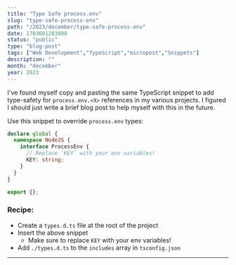 ```yaml
---
title: "Type Safe process.env"
slug: "type-safe-process-env"
path: "/2023/december/type-safe-process-env"
date: 1703601283000
status: "public"
type: "blog-post"
tags: ["Web Development","TypeScript","micropost","Snippets"]
description: ""
month: "december"
year: 2023
---
```



I've found myself copy and pasting the same TypeScript snippet to add
type-safety for `process.env.<X>` references in my various projects. I figured I
should just write a brief blog post to help myself with this in the future.

Use this snippet to override `process.env` types:

```ts
declare global {
  namespace NodeJS {
    interface ProcessEnv {
      // Replace `KEY` with your env variables!
      KEY: string;
    }
  }
}

export {};
```

### Recipe:

- Create a `types.d.ts` file at the root of the project
- Insert the above snippet
  - Make sure to replace `KEY` with your env variables!
- Add `./types.d.ts` to the `includes` array in `tsconfig.json`

---

